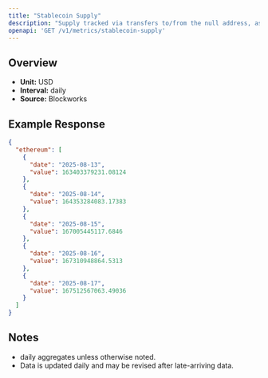 ```yaml
---
title: "Stablecoin Supply"
description: "Supply tracked via transfers to/from the null address, as well as distinct issuance and redemption events for supported stablecoins. Circulating supply remove supply held in bridges, token treasuries, and known mint/burn addresses."
openapi: 'GET /v1/metrics/stablecoin-supply'
---
```


## Overview

- **Unit:** USD
- **Interval:** daily
- **Source:** Blockworks

## Example Response

```json
{
  "ethereum": [
    {
      "date": "2025-08-13",
      "value": 163403379231.08124
    },
    {
      "date": "2025-08-14",
      "value": 164353284083.17383
    },
    {
      "date": "2025-08-15",
      "value": 167005445117.6846
    },
    {
      "date": "2025-08-16",
      "value": 167310948864.5313
    },
    {
      "date": "2025-08-17",
      "value": 167512567063.49036
    }
  ]
}
```

## Notes
- daily aggregates unless otherwise noted.
- Data is updated daily and may be revised after late-arriving data.
